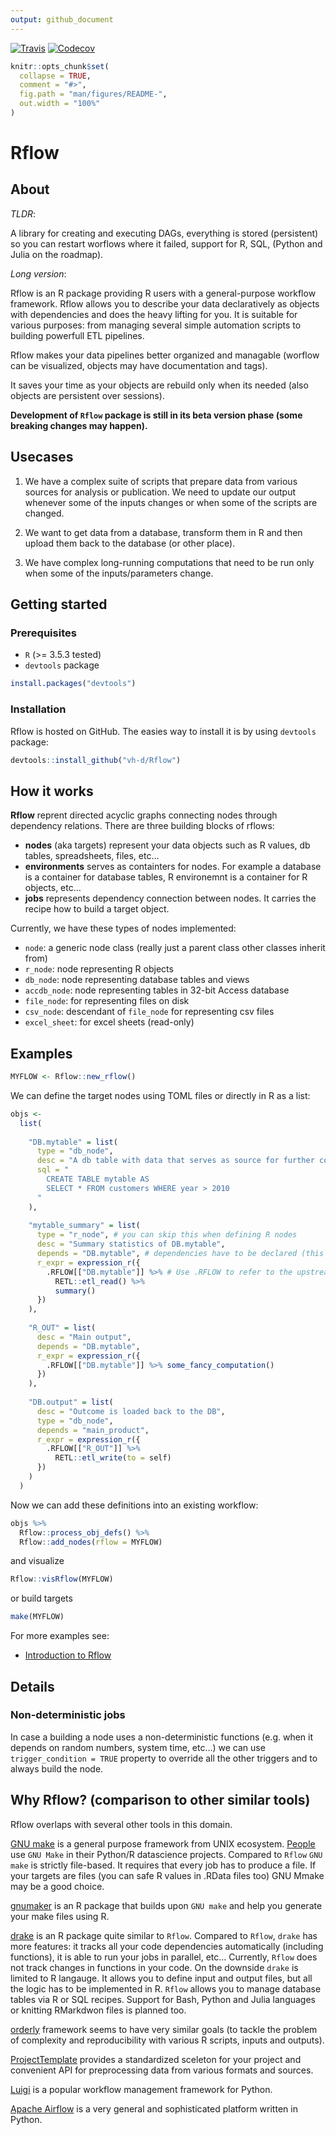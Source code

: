 ```yaml
---
output: github_document
---
```


<!-- README.md is generated from README.Rmd. Please edit that file -->

<a href="https://travis-ci.org/vh-d/Rflow"><img src="https://travis-ci.org/vh-d/Rflow.svg?branch=master" alt="Travis"></a>
<a href="https://codecov.io/github/vh-d/Rflow?branch=master"><img src="https://codecov.io/github/vh-d/Rflow/coverage.svg?branch=master" alt="Codecov"></a>


```r
knitr::opts_chunk$set(
  collapse = TRUE,
  comment = "#>",
  fig.path = "man/figures/README-",
  out.width = "100%"
)

```

# Rflow

## About

*TLDR*:

A library for creating and executing DAGs, everything is stored (persistent) so you can restart worflows where it failed, support for R, SQL, (Python and Julia on  the roadmap).

*Long version*:

Rflow is an R package providing R users with a general-purpose workflow framework. Rflow allows you to describe your data declaratively as objects with dependencies and does the heavy lifting for you. It is suitable for various purposes: from managing several simple automation scripts to building powerfull ETL pipelines.


Rflow makes your data pipelines better organized and managable (worflow can be visualized, objects may have documentation and tags).

It saves your time as your objects are rebuild only when its needed (also objects are persistent over sessions).


**Development of `Rflow` package is still in its beta version phase (some breaking changes may happen).**


## Usecases

1. We have a complex suite of scripts that prepare data from various sources for analysis or publication. We need to update our output whenever some of the inputs changes or when some of the scripts are changed.

2. We want to get data from a database, transform them in R and then upload them back to the database (or other place).

3. We have complex long-running computations that need to be run only when some of the inputs/parameters change.


## Getting started


### Prerequisites

* `R` (>= 3.5.3 tested)
* `devtools` package

```r
install.packages("devtools")
```


### Installation

Rflow is hosted on GitHub. The easies way to install it is by using `devtools` package:

```r
devtools::install_github("vh-d/Rflow")
```



## How it works

**Rflow** reprent directed acyclic graphs connecting nodes through dependency relations. There are three building blocks of rflows:

* **nodes** (aka targets) represent your data objects such as R values, db tables, spreadsheets, files, etc...
* **environments** serves as containters for nodes. For example a database is a container for database tables, R environemnt is a container for R objects, etc...
* **jobs** represents dependency connection between nodes. It carries the recipe how to build a target object.

Currently, we have these types of nodes implemented:

* `node`: a generic node class (really just a parent class other classes inherit from)
* `r_node`: node representing R objects
* `db_node`: node representing database tables and views
* `accdb_node`: node representing tables in 32-bit Access database
* `file_node`: for representing files on disk
* `csv_node`: descendant of `file_node` for representing csv files 
* `excel_sheet`: for excel sheets (read-only)

## Examples

```r
MYFLOW <- Rflow::new_rflow()
```

We can define the target nodes using TOML files or directly in R as a list:

```r
objs <- 
  list(
    
    "DB.mytable" = list(
      type = "db_node",
      desc = "A db table with data that serves as source for further computation in R"
      sql = "
        CREATE TABLE mytable AS 
        SELECT * FROM customers WHERE year > 2010
      "
    ),
    
    "mytable_summary" = list(
      type = "r_node", # you can skip this when defining R nodes
      desc = "Summary statistics of DB.mytable",
      depends = "DB.mytable", # dependencies have to be declared (this can be tested/automated)
      r_expr = expression_r({
        .RFLOW[["DB.mytable"]] %>% # Use .RFLOW to refer to the upstream nodes.
          RETL::etl_read() %>% 
          summary()
      })
    ),
    
    "R_OUT" = list(
      desc = "Main output",
      depends = "DB.mytable",
      r_expr = expression_r({
        .RFLOW[["DB.mytable"]] %>% some_fancy_computation()
      })
    ),
    
    "DB.output" = list(
      desc = "Outcome is loaded back to the DB",
      type = "db_node",
      depends = "main_product",
      r_expr = expression_r({
        .RFLOW[["R_OUT"]] %>%
          RETL::etl_write(to = self)
      })
    )
  ) 
```


Now we can add these definitions into an existing workflow:

```r
objs %>% 
  Rflow::process_obj_defs() %>% 
  Rflow::add_nodes(rflow = MYFLOW)
```

and visualize

```r
Rflow::visRflow(MYFLOW)
```

or build targets

```r
make(MYFLOW)
```


For more examples see:

* [Introduction to Rflow](./examples/intro1/Rflow_intro_1.md)


## Details

### Non-deterministic jobs

In case a building a node uses a non-deterministic functions (e.g. when it depends on random numbers, system time, etc...) we can use `trigger_condition = TRUE` property to override all the other triggers and to always build the node.


## Why Rflow? (comparison to other similar tools)

Rflow overlaps with several other tools in this domain.

[GNU make](https://www.gnu.org/software/make/) is a general purpose framework from UNIX ecosystem. [People](https://towardsdatascience.com/structure-and-automated-workflow-for-a-machine-learning-project-2fa30d661c1e) use `GNU Make` in their Python/R datascience projects. Compared to `Rflow` `GNU make` is strictly file-based. It requires that every job has to produce a file. If your targets are files (you can safe R values in .RData files too) GNU Mmake may be a good choice.


[gnumaker](https://github.com/petebaker/gnumaker) is an R package that builds upon `GNU make` and help you generate your make files using R.


[drake](https://cran.r-project.org/web/packages/drake/) is an R package quite similar to `Rflow`. Compared to `Rflow`, `drake` has more features: it tracks all your code dependencies automatically (including functions), it is able to run your jobs in parallel, etc... Currently, `Rflow` does not track changes in functions in your code. On the downside `drake` is limited to R langauge. It allows you to define input and output files, but all the logic has to be implemented in R. `Rflow` allows you to manage database tables via R or SQL recipes. Support for Bash, Python and Julia languages or knitting RMarkdwon files is planned too.


[orderly](https://github.com/vimc/orderly) framework seems to have very similar goals (to tackle the problem of complexity and reproducibility with various R scripts, inputs and outputs).


[ProjectTemplate](http://projecttemplate.net/index.html) provides a standardized sceleton for your project and convenient API for preprocessing data from various formats and sources. 


[Luigi](https://github.com/spotify/luigi) is a popular workflow management framework for Python.


[Apache Airflow](https://airflow.apache.org/) is a very general and sophisticated platform written in Python.



<!-- ## TODO: -->

<!-- * Add more nuanced `verbose` options -->
<!-- * Add proper logging for rflow object -->
<!-- * Allow deleting properties / setting some to NULL -->
<!--   * currently, if a property is deleted update() method ignores it -->
<!-- * Make all public properties active (mutation would trigger persistence storage) -->
<!-- * Make methods initializing and updating properties more generic. -->
<!-- * Improve test coverage -->
